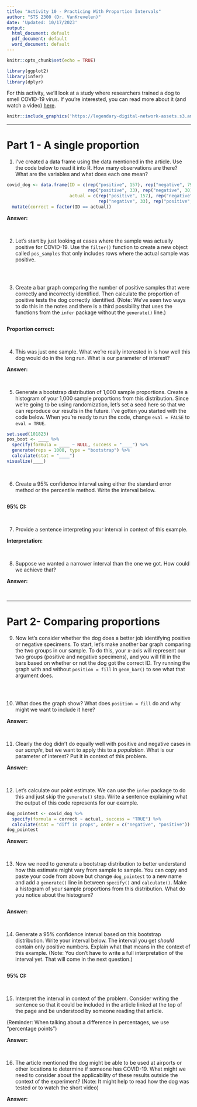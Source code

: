 ```yaml
---
title: "Activity 10 - Practicing With Proportion Intervals"
author: "STS 2300 (Dr. VanKrevelen)"
date: 'Updated: 10/17/2023'
output:
  html_document: default
  pdf_document: default
  word_document: default
---
```


```r
knitr::opts_chunk$set(echo = TRUE)
```

```r
library(ggplot2)
library(infer)
library(dplyr)
```

For this activity, we'll look at a study where researchers trained a dog to smell COVID-19 virus. If you're interested, you can read more about it (and watch a video) [here](https://nerdist.com/article/dogs-sniff-out-covid/).

```r
knitr::include_graphics('https://legendary-digital-network-assets.s3.amazonaws.com/wp-content/uploads/2020/07/13030950/C19-sniffing-dogs-feature-image-07272020.jpg')
```


---


# Part 1 - A single proportion

1. I've created a data frame using the data mentioned in the article. Use the code below to read it into R. How many observations are there? What are the variables and what does each one mean?

```r
covid_dog <- data.frame(ID = c(rep("positive", 157), rep("negative", 792),
                               rep("positive", 33), rep("negative", 30)),
                        actual = c(rep("positive", 157), rep("negative", 792),
                                   rep("negative", 33), rep("positive", 30))) %>%
  mutate(correct = factor(ID == actual))
```

**Answer:**

<br>


2. Let's start by just looking at cases where the sample was actually positive for COVID-19. Use the `filter()` function to create a new object called `pos_samples` that only includes rows where the actual sample was positive.

```r

```

<br>


3. Create a bar graph comparing the number of positive samples that were correctly and incorrectly identified. Then calculate the proportion of positive tests the dog correctly identified. (Note: We've seen two ways to do this in the notes and there is a third possibility that uses the functions from the `infer` package without the `generate()` line.)

```r

```

**Proportion correct:**

<br>


4. This was just one sample. What we're really interested in is how well this dog would do in the long run. What is our parameter of interest?

**Answer:**

<br>


5. Generate a bootstrap distribution of 1,000 sample proportions. Create a histogram of your 1,000 sample proportions from this distribution. Since we're going to be using randomization, let's set a seed here so that we can reproduce our results in the future. I've gotten you started with the code below. When you're ready to run the code, change `eval = FALSE` to `eval = TRUE`.

```r
set.seed(101823)
pos_boot <- ____ %>%
  specify(formula = ____ ~ NULL, success = "____") %>%
  generate(reps = 1000, type = "bootstrap") %>%
  calculate(stat = "____")
visualize(____)
```


<br>


6. Create a 95% confidence interval using either the standard error method or the percentile method. Write the interval below.

```r

```

**95% CI:**

<br>


7. Provide a sentence interpreting your interval in context of this example.

**Interpretation:**

<br>


8. Suppose we wanted a narrower interval than the one we got. How could we achieve that?

**Answer:**

<br>


---

# Part 2- Comparing proportions

9. Now let's consider whether the dog does a better job identifying positive or negative specimens. To start, let's make another bar graph comparing the two groups in our sample. To do this, your x-axis will represent our two groups (positive and negative specimens), and you will fill in the bars based on whether or not the dog got the correct ID. Try running the graph with and without `position = fill` in `geom_bar()` to see what that argument does.

```r

```

<br>


10. What does the graph show? What does `position = fill` do and why might we want to include it here?

**Answer:**

<br>


11. Clearly the dog didn't do equally well with positive and negative cases in our *sample*, but we want to apply this to a *population.* What is our parameter of interest? Put it in context of this problem.

**Answer:**

<br>


12. Let's calculate our point estimate. We can use the `infer` package to do this and just skip the `generate()` step. Write a sentence explaining what the output of this code represents for our example.

```r
dog_pointest <- covid_dog %>%
  specify(formula = correct ~ actual, success = "TRUE") %>%
  calculate(stat = "diff in props", order = c("negative", "positive"))
dog_pointest
```

**Answer:**

<br>


13. Now we need to generate a bootstrap distribution to better understand how this estimate might vary from sample to sample. You can copy and paste your code from above but change `dog_pointest` to a new name and add a `generate()` line in between `specify()` and `calculate()`. Make a histogram of your sample proportions from this distribution. What do you notice about the histogram?

```r

```

**Answer:**

<br>


14. Generate a 95% confidence interval based on this bootstrap distribution. Write your interval below. The interval you get *should* contain only positive numbers. Explain what that means in the context of this example. (Note: You don't have to write a full interpretation of the interval yet. That will come in the next question.)

```r

```

**95% CI:**

<br>


15. Interpret the interval in context of the problem. Consider writing the sentence so that it could be included in the article linked at the top of the page and be understood by someone reading that article.

(Reminder: When talking about a difference in percentages, we use "percentage points")

**Answer:**

<br>


16. The article mentioned the dog might be able to be used at airports or other locations to determine if someone has COVID-19. What might we need to consider about the applicability of these results outside the context of the experiment? (Note: It might help to read how the dog was tested or to watch the short video)

**Answer:**

<br>
